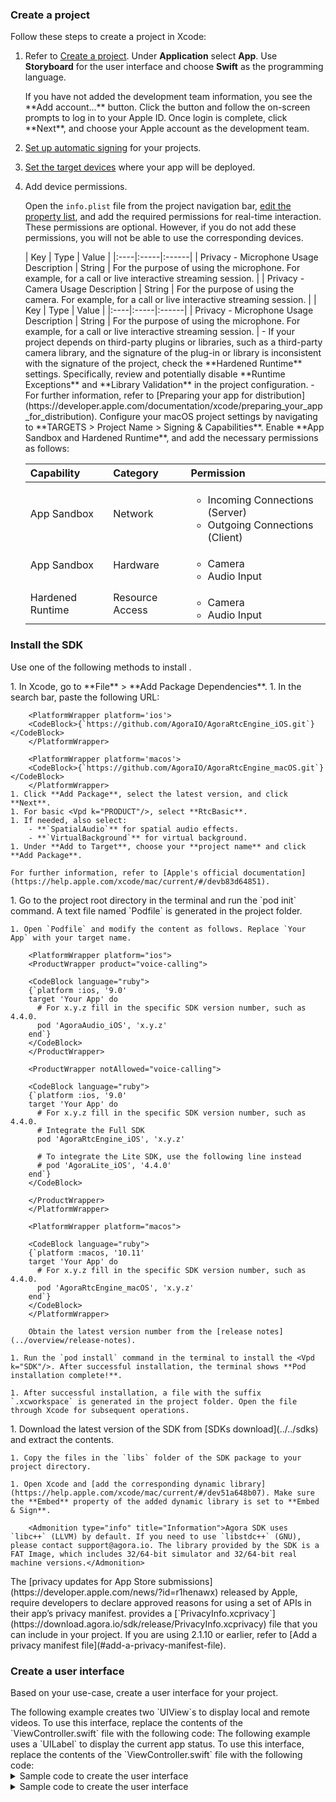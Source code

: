 <PlatformWrapper platform = "ios, macos">


### Create a project

Follow these steps to create a project in Xcode:

1. Refer to [Create a project](https://help.apple.com/xcode/mac/current/#/dev07db0e578). Under **Application** select **App**. Use **Storyboard** for the user interface and choose **Swift** as the programming language.

    <Admonition type="info" title="Information">
    If you have not added the development team information, you see the **Add account...** button.  Click the button and follow the on-screen prompts to log in to your Apple ID. Once login is complete, click **Next**, and choose your Apple account as the development team.
    </Admonition>

1. [Set up automatic signing](https://help.apple.com/xcode/mac/current/#/dev23aab79b4) for your projects.

1. [Set the target devices](https://help.apple.com/xcode/mac/current/#/deve69552ee5) where your app will be deployed.

1. Add device permissions.

    Open the `info.plist` file from the project navigation bar, [edit the property list](https://help.apple.com/xcode/mac/current/#/dev3f399a2a6), and add the required permissions for real-time interaction. These permissions are optional. However, if you do not add these permissions, you will not be able to use the corresponding devices.

    <ProductWrapper notAllowed="voice-calling">
    | Key | Type | Value |
    |:----|:-----|:------|
    | Privacy - Microphone Usage Description | String | For the purpose of using the microphone. For example, for a call or live interactive streaming session. |
    | Privacy - Camera Usage Description | String | For the purpose of using the camera. For example, for a call or live interactive streaming session. |
    
    </ProductWrapper>
    <ProductWrapper product="voice-calling">
    | Key | Type | Value |
    |:----|:-----|:------|
    | Privacy - Microphone Usage Description | String | For the purpose of using the microphone. For example, for a call or live interactive streaming session. |
    
    </ProductWrapper>

    <Admonition type="info">
    - If your project depends on third-party plugins or libraries, such as a third-party camera library, and the signature of the plug-in or library is inconsistent with the signature of the project, check the **Hardened Runtime** settings. Specifically, review and potentially disable **Runtime Exceptions** and **Library Validation** in the project configuration.
    - For further information, refer to [Preparing your app for distribution](https://developer.apple.com/documentation/xcode/preparing_your_app_for_distribution).
    </Admonition>

    <PlatformWrapper platform="macos">
    Configure your macOS project settings by navigating to **TARGETS > Project Name > Signing & Capabilities**. Enable **App Sandbox and Hardened Runtime**, and add the necessary permissions as follows:

    | Capability | Category | Permission      |
    |:-----------|:---------|:----------------|
    | App Sandbox | Network | <ul><li>Incoming Connections (Server)</li><li>Outgoing Connections (Client)</li></ul> |
    | App Sandbox | Hardware | <ul><li>Camera</li><li>Audio Input</li></ul> |
    | Hardened Runtime | Resource Access | <ul><li>Camera</li><li>Audio Input</li></ul> |
    
    </PlatformWrapper>

### Install the SDK

Use one of the following methods to install <Vpd k="SDK" />.

<Tabs>
  <TabItem value="tab1" label="Swift Package Manager" default>
    1. In Xcode, go to **File** > **Add Package Dependencies**.
    1. In the search bar, paste the following URL:

        <PlatformWrapper platform='ios'>
        <CodeBlock>{`https://github.com/AgoraIO/AgoraRtcEngine_iOS.git`}</CodeBlock>
        </PlatformWrapper>

        <PlatformWrapper platform='macos'>
        <CodeBlock>{`https://github.com/AgoraIO/AgoraRtcEngine_macOS.git`}</CodeBlock>
        </PlatformWrapper>
    1. Click **Add Package**, select the latest version, and click **Next**.
    1. For basic <Vpd k="PRODUCT"/>, select **RtcBasic**.
    1. If needed, also select:
        - **`SpatialAudio`** for spatial audio effects.
        - **`VirtualBackground`** for virtual background.
    1. Under **Add to Target**, choose your **project name** and click **Add Package**.
    
    For further information, refer to [Apple's official documentation](https://help.apple.com/xcode/mac/current/#/devb83d64851).

  </TabItem>
  <TabItem value="tab2" label="CocoaPods">
    1. Go to the project root directory in the terminal and run the `pod init` command. A text file named `Podfile` is generated in the project folder.

    1. Open `Podfile` and modify the content as follows. Replace `Your App` with your target name.

        <PlatformWrapper platform="ios">
        <ProductWrapper product="voice-calling">

        <CodeBlock language="ruby">
        {`platform :ios, '9.0'
        target 'Your App' do
          # For x.y.z fill in the specific SDK version number, such as 4.4.0.
          pod 'AgoraAudio_iOS', 'x.y.z'
        end`}
        </CodeBlock>
        </ProductWrapper>

        <ProductWrapper notAllowed="voice-calling">

        <CodeBlock language="ruby">
        {`platform :ios, '9.0'
        target 'Your App' do
          # For x.y.z fill in the specific SDK version number, such as 4.4.0.
          # Integrate the Full SDK
          pod 'AgoraRtcEngine_iOS', 'x.y.z'

          # To integrate the Lite SDK, use the following line instead
          # pod 'AgoraLite_iOS', '4.4.0'
        end`}
        </CodeBlock>

        </ProductWrapper>
        </PlatformWrapper>

        <PlatformWrapper platform="macos">

        <CodeBlock language="ruby">
        {`platform :macos, '10.11'
        target 'Your App' do
          # For x.y.z fill in the specific SDK version number, such as 4.4.0.
          pod 'AgoraRtcEngine_macOS', 'x.y.z'  
        end`}
        </CodeBlock>
        </PlatformWrapper>

        Obtain the latest version number from the [release notes](../overview/release-notes).
    
    1. Run the `pod install` command in the terminal to install the <Vpd k="SDK"/>. After successful installation, the terminal shows **Pod installation complete!**.

    1. After successful installation, a file with the suffix `.xcworkspace` is generated in the project folder. Open the file through Xcode for subsequent operations.
    
  </TabItem>
  <TabItem value="tab3" label="Manual integration">
    1. Download the latest version of the SDK from [SDKs download](../../sdks) and extract the contents.

    1. Copy the files in the `libs` folder of the SDK package to your project directory.

    1. Open Xcode and [add the corresponding dynamic library](https://help.apple.com/xcode/mac/current/#/dev51a648b07). Make sure the **Embed** property of the added dynamic library is set to **Embed & Sign**.

        <Admonition type="info" title="Information">Agora SDK uses `libc++` (LLVM) by default. If you need to use `libstdc++` (GNU), please contact support@agora.io. The library provided by the SDK is a FAT Image, which includes 32/64-bit simulator and 32/64-bit real machine versions.</Admonition>

  </TabItem>
</Tabs>

<Admonition type="caution" title="Note">
The [privacy updates for App Store submissions](https://developer.apple.com/news/?id=r1henawx) released by Apple, require developers to declare approved reasons for using a set of APIs in their app’s privacy manifest. <Vg k="COMPANY" /> provides a [`PrivacyInfo.xcprivacy`](https://download.agora.io/sdk/release/PrivacyInfo.xcprivacy) file that you can include in your project. If you are using <Vpd k="SDK" /> 2.1.10 or earlier, refer to [Add a privacy manifest file](#add-a-privacy-manifest-file). 
</Admonition>

### Create a user interface

Based on your use-case, create a user interface for your project. 

<ProductWrapper notAllowed="voice-calling">
The following example creates two `UIView`s to display local and remote videos. To use this interface, replace the contents of the `ViewController.swift` file with the following code:
</ProductWrapper>
<ProductWrapper product="voice-calling">
The following example uses a `UILabel` to display the current app status. To use this interface, replace the contents of the `ViewController.swift` file with the following code:
</ProductWrapper>

<PlatformWrapper platform="ios">

<details>
<summary>Sample code to create the user interface</summary>
<ProductWrapper notAllowed="voice-calling">

<CodeBlock language="swift" showLineNumbers>
{`// ViewController.swift

class ViewController: UIViewController {

    // UI view for displaying the local video stream
    var localView: UIView!
    // UI view for displaying the remote video stream
    var remoteView: UIView!

    override func viewDidLoad() {
        super.viewDidLoad()

        // Set up the user interface
        setupUI()
    }
    
    // Sets up the UI layout for local and remote video views
    func setupUI() {
        // Create the local video view covering the full screen
        localView = UIView(frame: UIScreen.main.bounds)
        
        // Create the remote video view positioned in the top-right corner
        remoteView = UIView(frame: CGRect(x: self.view.bounds.width - 135, y: 50, width: 135, height: 240))
        
        // Add video views to the main view
        self.view.addSubview(localView)
        self.view.addSubview(remoteView)
    }
}`}
</CodeBlock>

</ProductWrapper>

<ProductWrapper product="voice-calling">

<CodeBlock language="swift" showLineNumbers>
{`import UIKit

class ViewController: UIViewController {
    var statusLabel: UILabel!

    override func viewDidLoad() {
        super.viewDidLoad()
        
        // Set up user interface
        setupUI();
    }
    
    func setupUI() {
        let mainView = UIView(frame: view.bounds)
        mainView.backgroundColor = .black

        statusLabel = UILabel(frame: mainView.bounds)
        statusLabel.text = "Waiting for other user"
        statusLabel.textColor = .white
        statusLabel.textAlignment = .center
        statusLabel.autoresizingMask = [.flexibleWidth, .flexibleHeight]

        mainView.addSubview(statusLabel)
        view.addSubview(mainView)
    }
}`}
</CodeBlock>
</ProductWrapper>
</details>
</PlatformWrapper>

<PlatformWrapper platform="macos">
<details>
<summary>Sample code to create the user interface</summary>
<ProductWrapper notAllowed="voice-calling">
<CodeBlock language="swift" showLineNumbers>
{`// ViewController.swift

class ViewController: NSViewController {
    
    // UI view for displaying the local video stream
    var localView: NSView!
    // UI view for displaying the remote video stream
    var remoteView: NSView!

    override func viewDidLoad() {
        super.viewDidLoad()
        
        // Set up the user interface
        setupUI()
    }

    func setupUI() {
        guard let screenFrame = NSScreen.main?.frame else { return } // Ensure screen is available

        // Create the local video view covering the full screen
        localView = NSView(frame: screenFrame)
        
        // Create the remote video view positioned in the top-right corner
        remoteView = NSView(frame: CGRect(x: self.view.bounds.width - 135, y: 50, width: 250, height: 250))
        
        // Add video views to the main view
        self.view.addSubview(localView)
        self.view.addSubview(remoteView)
    }
}`}
</CodeBlock>
</ProductWrapper>

<ProductWrapper product="voice-calling">
<CodeBlock language="swift" showLineNumbers>
{`import UIKit

class ViewController: UIViewController {
    var statusLabel: UILabel!

    override func viewDidLoad() {
        super.viewDidLoad()
        
        // Set up user interface
        setupUI();
    }
    
    func setupUI() {
        let mainView = UIView(frame: view.bounds)
        mainView.backgroundColor = .black

        statusLabel = UILabel(frame: mainView.bounds)
        statusLabel.text = "Waiting for other user"
        statusLabel.textColor = .white
        statusLabel.textAlignment = .center
        statusLabel.autoresizingMask = [.flexibleWidth, .flexibleHeight]

        mainView.addSubview(statusLabel)
        view.addSubview(mainView)
    }
}`}
</CodeBlock>
</ProductWrapper>
</details>
</PlatformWrapper>

</PlatformWrapper>